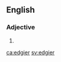 ==English==

===Adjective===
{{head|en|adjective comparative form}}

# {{en-comparative of|edgy}}

[[ca:edgier]]
[[sv:edgier]]